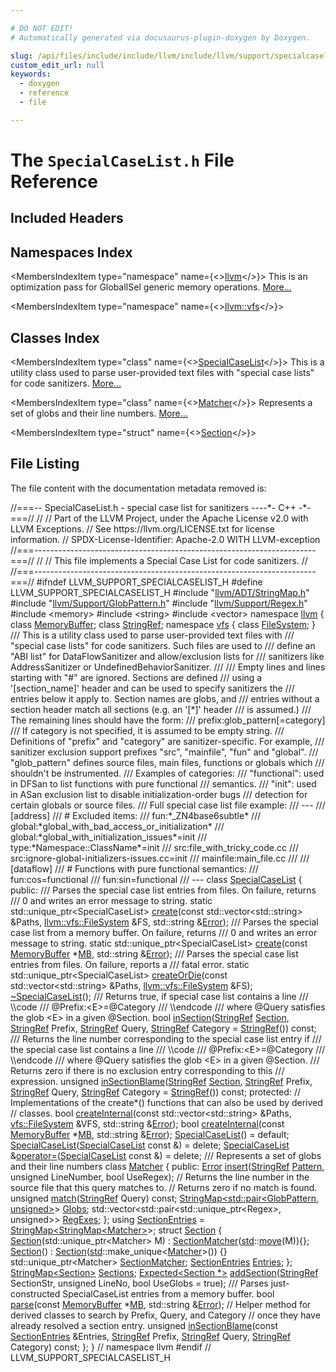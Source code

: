 ```yaml
---

# DO NOT EDIT!
# Automatically generated via docusaurus-plugin-doxygen by Doxygen.

slug: /api/files/include/include/llvm/include/llvm/support/specialcaselist-h
custom_edit_url: null
keywords:
  - doxygen
  - reference
  - file

---
```





# The `SpecialCaseList.h` File Reference

<DoxygenPage pluginConfig={pluginConfig}>



## Included Headers

<IncludesList>
<IncludesListItem
  filePath="llvm/ADT/StringMap.h"
  permalink="/docs/api/files/include/include/llvm/include/llvm/adt/stringmap-h"
  isLocal="true" />
<IncludesListItem
  filePath="llvm/Support/GlobPattern.h"
  permalink="/docs/api/files/include/include/llvm/include/llvm/support/globpattern-h"
  isLocal="true" />
<IncludesListItem
  filePath="llvm/Support/Regex.h"
  permalink="/docs/api/files/include/include/llvm/include/llvm/support/regex-h"
  isLocal="true" />
<IncludesListItem
  filePath="memory"
  permalink=""
  isLocal="false" />
<IncludesListItem
  filePath="string"
  permalink=""
  isLocal="false" />
<IncludesListItem
  filePath="vector"
  permalink=""
  isLocal="false" />
</IncludesList>

## Namespaces Index

<MembersIndex>

<MembersIndexItem
  type="namespace"
  name={<><a href="/docs/api/namespaces/llvm">llvm</a></>}>
This is an optimization pass for GlobalISel generic memory operations. <a href="/docs/api/namespaces/llvm/#details">More...</a>
</MembersIndexItem>

<MembersIndexItem
  type="namespace"
  name={<><a href="/docs/api/namespaces/llvm/vfs">llvm::vfs</a></>}>
</MembersIndexItem>

</MembersIndex>

## Classes Index

<MembersIndex>

<MembersIndexItem
  type="class"
  name={<><a href="/docs/api/classes/llvm/specialcaselist">SpecialCaseList</a></>}>
This is a utility class used to parse user-provided text files with &quot;special case lists&quot; for code sanitizers. <a href="/docs/api/classes/llvm/specialcaselist/#details">More...</a>
</MembersIndexItem>

<MembersIndexItem
  type="class"
  name={<><a href="/docs/api/classes/llvm/specialcaselist/matcher">Matcher</a></>}>
Represents a set of globs and their line numbers. <a href="/docs/api/classes/llvm/specialcaselist/matcher/#details">More...</a>
</MembersIndexItem>

<MembersIndexItem
  type="struct"
  name={<><a href="/docs/api/structs/llvm/specialcaselist/section">Section</a></>}>
</MembersIndexItem>

</MembersIndex>


## File Listing

The file content with the documentation metadata removed is:

<ProgramListing>

<Link id="l00001" /><CodeLine lineNumber="1"><Highlight kind="comment">//===-- SpecialCaseList.h - special case list for sanitizers ----&#42;- C++ -&#42;-===//</Highlight><Highlight kind="normal"></Highlight></CodeLine>
<Link id="l00002" /><CodeLine lineNumber="2"><Highlight kind="normal"></Highlight><Highlight kind="comment">//</Highlight><Highlight kind="normal"></Highlight></CodeLine>
<Link id="l00003" /><CodeLine lineNumber="3"><Highlight kind="normal"></Highlight><Highlight kind="comment">// Part of the LLVM Project, under the Apache License v2.0 with LLVM Exceptions.</Highlight><Highlight kind="normal"></Highlight></CodeLine>
<Link id="l00004" /><CodeLine lineNumber="4"><Highlight kind="normal"></Highlight><Highlight kind="comment">// See https://llvm.org/LICENSE.txt for license information.</Highlight><Highlight kind="normal"></Highlight></CodeLine>
<Link id="l00005" /><CodeLine lineNumber="5"><Highlight kind="normal"></Highlight><Highlight kind="comment">// SPDX-License-Identifier: Apache-2.0 WITH LLVM-exception</Highlight><Highlight kind="normal"></Highlight></CodeLine>
<Link id="l00006" /><CodeLine lineNumber="6"><Highlight kind="normal"></Highlight><Highlight kind="comment">//===----------------------------------------------------------------------===//</Highlight><Highlight kind="normal"></Highlight></CodeLine>
<Link id="l00007" /><CodeLine lineNumber="7"><Highlight kind="normal"></Highlight><Highlight kind="comment">//</Highlight><Highlight kind="normal"></Highlight></CodeLine>
<Link id="l00008" /><CodeLine lineNumber="8"><Highlight kind="normal"></Highlight><Highlight kind="comment">// This file implements a Special Case List for code sanitizers.</Highlight><Highlight kind="normal"></Highlight></CodeLine>
<Link id="l00009" /><CodeLine lineNumber="9"><Highlight kind="normal"></Highlight><Highlight kind="comment">//</Highlight><Highlight kind="normal"></Highlight></CodeLine>
<Link id="l00010" /><CodeLine lineNumber="10"><Highlight kind="normal"></Highlight><Highlight kind="comment">//===----------------------------------------------------------------------===//</Highlight><Highlight kind="normal"></Highlight></CodeLine>
<Link id="l00011" /><CodeLine lineNumber="11"><Highlight kind="normal"></Highlight></CodeLine>
<Link id="l00012" /><CodeLine lineNumber="12"><Highlight kind="normal"></Highlight><Highlight kind="preprocessor">#ifndef LLVM&#95;SUPPORT&#95;SPECIALCASELIST&#95;H</Highlight><Highlight kind="normal"></Highlight></CodeLine>
<Link id="l00013" /><CodeLine lineNumber="13"><Highlight kind="normal"></Highlight><Highlight kind="preprocessor">#define LLVM&#95;SUPPORT&#95;SPECIALCASELIST&#95;H</Highlight><Highlight kind="normal"></Highlight></CodeLine>
<Link id="l00014" /><CodeLine lineNumber="14"><Highlight kind="normal"></Highlight></CodeLine>
<Link id="l00015" /><CodeLine lineNumber="15"><Highlight kind="normal"></Highlight><Highlight kind="preprocessor">#include &quot;<a href="/docs/api/files/include/include/llvm/include/llvm/adt/stringmap-h">llvm/ADT/StringMap.h</a>&quot;</Highlight><Highlight kind="normal"></Highlight></CodeLine>
<Link id="l00016" /><CodeLine lineNumber="16"><Highlight kind="normal"></Highlight><Highlight kind="preprocessor">#include &quot;<a href="/docs/api/files/include/include/llvm/include/llvm/support/globpattern-h">llvm/Support/GlobPattern.h</a>&quot;</Highlight><Highlight kind="normal"></Highlight></CodeLine>
<Link id="l00017" /><CodeLine lineNumber="17"><Highlight kind="normal"></Highlight><Highlight kind="preprocessor">#include &quot;<a href="/docs/api/files/include/include/llvm/include/llvm/support/regex-h">llvm/Support/Regex.h</a>&quot;</Highlight><Highlight kind="normal"></Highlight></CodeLine>
<Link id="l00018" /><CodeLine lineNumber="18"><Highlight kind="normal"></Highlight><Highlight kind="preprocessor">#include &lt;memory&gt;</Highlight><Highlight kind="normal"></Highlight></CodeLine>
<Link id="l00019" /><CodeLine lineNumber="19"><Highlight kind="normal"></Highlight><Highlight kind="preprocessor">#include &lt;string&gt;</Highlight><Highlight kind="normal"></Highlight></CodeLine>
<Link id="l00020" /><CodeLine lineNumber="20"><Highlight kind="normal"></Highlight><Highlight kind="preprocessor">#include &lt;vector&gt;</Highlight><Highlight kind="normal"></Highlight></CodeLine>
<Link id="l00021" /><CodeLine lineNumber="21"><Highlight kind="normal"></Highlight></CodeLine>
<Link id="l00022" /><CodeLine lineNumber="22"><Highlight kind="normal"></Highlight><Highlight kind="keyword">namespace </Highlight><Highlight kind="normal"><a href="/docs/api/namespaces/llvm">llvm</a> &#123;</Highlight></CodeLine>
<Link id="l00023" /><CodeLine lineNumber="23"><Highlight kind="normal"></Highlight><Highlight kind="keyword">class </Highlight><Highlight kind="normal"><a href="/docs/api/classes/llvm/memorybuffer">MemoryBuffer</a>;</Highlight></CodeLine>
<Link id="l00024" /><CodeLine lineNumber="24"><Highlight kind="normal"></Highlight><Highlight kind="keyword">class </Highlight><Highlight kind="normal"><a href="/docs/api/classes/llvm/stringref">StringRef</a>;</Highlight></CodeLine>
<Link id="l00025" /><CodeLine lineNumber="25"><Highlight kind="normal"></Highlight></CodeLine>
<Link id="l00026" /><CodeLine lineNumber="26"><Highlight kind="normal"></Highlight><Highlight kind="keyword">namespace </Highlight><Highlight kind="normal"><a href="/docs/api/namespaces/llvm/vfs">vfs</a> &#123;</Highlight></CodeLine>
<Link id="l00027" /><CodeLine lineNumber="27"><Highlight kind="normal"></Highlight><Highlight kind="keyword">class </Highlight><Highlight kind="normal"><a href="/docs/api/classes/llvm/vfs/filesystem">FileSystem</a>;</Highlight></CodeLine>
<Link id="l00028" /><CodeLine lineNumber="28"><Highlight kind="normal">&#125;</Highlight></CodeLine>
<Link id="l00029" /><CodeLine lineNumber="29"><Highlight kind="normal"></Highlight><Highlight kind="comment"></Highlight></CodeLine>
<Link id="l00030" /><CodeLine lineNumber="30"><Highlight kind="comment">/// This is a utility class used to parse user-provided text files with</Highlight></CodeLine>
<Link id="l00031" /><CodeLine lineNumber="31"><Highlight kind="comment">/// &quot;special case lists&quot; for code sanitizers. Such files are used to</Highlight></CodeLine>
<Link id="l00032" /><CodeLine lineNumber="32"><Highlight kind="comment">/// define an &quot;ABI list&quot; for DataFlowSanitizer and allow/exclusion lists for</Highlight></CodeLine>
<Link id="l00033" /><CodeLine lineNumber="33"><Highlight kind="comment">/// sanitizers like AddressSanitizer or UndefinedBehaviorSanitizer.</Highlight></CodeLine>
<Link id="l00034" /><CodeLine lineNumber="34"><Highlight kind="comment">///</Highlight></CodeLine>
<Link id="l00035" /><CodeLine lineNumber="35"><Highlight kind="comment">/// Empty lines and lines starting with &quot;#&quot; are ignored. Sections are defined</Highlight></CodeLine>
<Link id="l00036" /><CodeLine lineNumber="36"><Highlight kind="comment">/// using a &#39;&#91;section&#95;name&#93;&#39; header and can be used to specify sanitizers the</Highlight></CodeLine>
<Link id="l00037" /><CodeLine lineNumber="37"><Highlight kind="comment">/// entries below it apply to. Section names are globs, and</Highlight></CodeLine>
<Link id="l00038" /><CodeLine lineNumber="38"><Highlight kind="comment">/// entries without a section header match all sections (e.g. an &#39;&#91;&#42;&#93;&#39; header</Highlight></CodeLine>
<Link id="l00039" /><CodeLine lineNumber="39"><Highlight kind="comment">/// is assumed.)</Highlight></CodeLine>
<Link id="l00040" /><CodeLine lineNumber="40"><Highlight kind="comment">/// The remaining lines should have the form:</Highlight></CodeLine>
<Link id="l00041" /><CodeLine lineNumber="41"><Highlight kind="comment">///   prefix:glob&#95;pattern&#91;=category&#93;</Highlight></CodeLine>
<Link id="l00042" /><CodeLine lineNumber="42"><Highlight kind="comment">/// If category is not specified, it is assumed to be empty string.</Highlight></CodeLine>
<Link id="l00043" /><CodeLine lineNumber="43"><Highlight kind="comment">/// Definitions of &quot;prefix&quot; and &quot;category&quot; are sanitizer-specific. For example,</Highlight></CodeLine>
<Link id="l00044" /><CodeLine lineNumber="44"><Highlight kind="comment">/// sanitizer exclusion support prefixes &quot;src&quot;, &quot;mainfile&quot;, &quot;fun&quot; and &quot;global&quot;.</Highlight></CodeLine>
<Link id="l00045" /><CodeLine lineNumber="45"><Highlight kind="comment">/// &quot;glob&#95;pattern&quot; defines source files, main files, functions or globals which</Highlight></CodeLine>
<Link id="l00046" /><CodeLine lineNumber="46"><Highlight kind="comment">/// shouldn&#39;t be instrumented.</Highlight></CodeLine>
<Link id="l00047" /><CodeLine lineNumber="47"><Highlight kind="comment">/// Examples of categories:</Highlight></CodeLine>
<Link id="l00048" /><CodeLine lineNumber="48"><Highlight kind="comment">///   &quot;functional&quot;: used in DFSan to list functions with pure functional</Highlight></CodeLine>
<Link id="l00049" /><CodeLine lineNumber="49"><Highlight kind="comment">///                 semantics.</Highlight></CodeLine>
<Link id="l00050" /><CodeLine lineNumber="50"><Highlight kind="comment">///   &quot;init&quot;: used in ASan exclusion list to disable initialization-order bugs</Highlight></CodeLine>
<Link id="l00051" /><CodeLine lineNumber="51"><Highlight kind="comment">///           detection for certain globals or source files.</Highlight></CodeLine>
<Link id="l00052" /><CodeLine lineNumber="52"><Highlight kind="comment">/// Full special case list file example:</Highlight></CodeLine>
<Link id="l00053" /><CodeLine lineNumber="53"><Highlight kind="comment">/// ---</Highlight></CodeLine>
<Link id="l00054" /><CodeLine lineNumber="54"><Highlight kind="comment">/// &#91;address&#93;</Highlight></CodeLine>
<Link id="l00055" /><CodeLine lineNumber="55"><Highlight kind="comment">/// # Excluded items:</Highlight></CodeLine>
<Link id="l00056" /><CodeLine lineNumber="56"><Highlight kind="comment">/// fun:&#42;&#95;ZN4base6subtle&#42;</Highlight></CodeLine>
<Link id="l00057" /><CodeLine lineNumber="57"><Highlight kind="comment">/// global:&#42;global&#95;with&#95;bad&#95;access&#95;or&#95;initialization&#42;</Highlight></CodeLine>
<Link id="l00058" /><CodeLine lineNumber="58"><Highlight kind="comment">/// global:&#42;global&#95;with&#95;initialization&#95;issues&#42;=init</Highlight></CodeLine>
<Link id="l00059" /><CodeLine lineNumber="59"><Highlight kind="comment">/// type:&#42;Namespace::ClassName&#42;=init</Highlight></CodeLine>
<Link id="l00060" /><CodeLine lineNumber="60"><Highlight kind="comment">/// src:file&#95;with&#95;tricky&#95;code.cc</Highlight></CodeLine>
<Link id="l00061" /><CodeLine lineNumber="61"><Highlight kind="comment">/// src:ignore-global-initializers-issues.cc=init</Highlight></CodeLine>
<Link id="l00062" /><CodeLine lineNumber="62"><Highlight kind="comment">/// mainfile:main&#95;file.cc</Highlight></CodeLine>
<Link id="l00063" /><CodeLine lineNumber="63"><Highlight kind="comment">///</Highlight></CodeLine>
<Link id="l00064" /><CodeLine lineNumber="64"><Highlight kind="comment">/// &#91;dataflow&#93;</Highlight></CodeLine>
<Link id="l00065" /><CodeLine lineNumber="65"><Highlight kind="comment">/// # Functions with pure functional semantics:</Highlight></CodeLine>
<Link id="l00066" /><CodeLine lineNumber="66"><Highlight kind="comment">/// fun:cos=functional</Highlight></CodeLine>
<Link id="l00067" /><CodeLine lineNumber="67"><Highlight kind="comment">/// fun:sin=functional</Highlight></CodeLine>
<Link id="l00068" /><CodeLine lineNumber="68"><Highlight kind="comment">/// ---</Highlight><Highlight kind="normal"></Highlight></CodeLine>
<Link id="l00069" /><CodeLine lineNumber="69" lineLink="/docs/api/classes/llvm/specialcaselist"><Highlight kind="normal"></Highlight><Highlight kind="keyword">class </Highlight><Highlight kind="normal"><a href="/docs/api/classes/llvm/specialcaselist/#a96b799c5b8a9865e51dfb44b0c8498a1">SpecialCaseList</a> &#123;</Highlight></CodeLine>
<Link id="l00070" /><CodeLine lineNumber="70"><Highlight kind="normal"></Highlight><Highlight kind="keyword">public</Highlight><Highlight kind="normal">:</Highlight><Highlight kind="comment"></Highlight></CodeLine>
<Link id="l00071" /><CodeLine lineNumber="71"><Highlight kind="comment">  /// Parses the special case list entries from files. On failure, returns</Highlight></CodeLine>
<Link id="l00072" /><CodeLine lineNumber="72"><Highlight kind="comment">  /// 0 and writes an error message to string.</Highlight><Highlight kind="normal"></Highlight></CodeLine>
<Link id="l00073" /><CodeLine lineNumber="73"><Highlight kind="normal">  </Highlight><Highlight kind="keyword">static</Highlight><Highlight kind="normal"> std::unique&#95;ptr&lt;SpecialCaseList&gt;</Highlight></CodeLine>
<Link id="l00074" /><CodeLine lineNumber="74"><Highlight kind="normal">  <a href="/docs/api/classes/llvm/specialcaselist/#a86af60e718692f43fa3a22b94bbbc4a8">create</a>(</Highlight><Highlight kind="keyword">const</Highlight><Highlight kind="normal"> std::vector&lt;std::string&gt; &amp;Paths, <a href="/docs/api/classes/llvm/vfs/filesystem">llvm::vfs::FileSystem</a> &amp;FS,</Highlight></CodeLine>
<Link id="l00075" /><CodeLine lineNumber="75"><Highlight kind="normal">         std::string &amp;<a href="/docs/api/classes/llvm/error">Error</a>);</Highlight><Highlight kind="comment"></Highlight></CodeLine>
<Link id="l00076" /><CodeLine lineNumber="76"><Highlight kind="comment">  /// Parses the special case list from a memory buffer. On failure, returns</Highlight></CodeLine>
<Link id="l00077" /><CodeLine lineNumber="77"><Highlight kind="comment">  /// 0 and writes an error message to string.</Highlight><Highlight kind="normal"></Highlight></CodeLine>
<Link id="l00078" /><CodeLine lineNumber="78"><Highlight kind="normal">  </Highlight><Highlight kind="keyword">static</Highlight><Highlight kind="normal"> std::unique&#95;ptr&lt;SpecialCaseList&gt; <a href="/docs/api/classes/llvm/specialcaselist/#a86af60e718692f43fa3a22b94bbbc4a8">create</a>(</Highlight><Highlight kind="keyword">const</Highlight><Highlight kind="normal"> <a href="/docs/api/classes/llvm/memorybuffer">MemoryBuffer</a> &#42;<a href="/docs/api/classes/mb">MB</a>,</Highlight></CodeLine>
<Link id="l00079" /><CodeLine lineNumber="79"><Highlight kind="normal">                                                 std::string &amp;<a href="/docs/api/classes/llvm/error">Error</a>);</Highlight><Highlight kind="comment"></Highlight></CodeLine>
<Link id="l00080" /><CodeLine lineNumber="80"><Highlight kind="comment">  /// Parses the special case list entries from files. On failure, reports a</Highlight></CodeLine>
<Link id="l00081" /><CodeLine lineNumber="81"><Highlight kind="comment">  /// fatal error.</Highlight><Highlight kind="normal"></Highlight></CodeLine>
<Link id="l00082" /><CodeLine lineNumber="82"><Highlight kind="normal">  </Highlight><Highlight kind="keyword">static</Highlight><Highlight kind="normal"> std::unique&#95;ptr&lt;SpecialCaseList&gt;</Highlight></CodeLine>
<Link id="l00083" /><CodeLine lineNumber="83"><Highlight kind="normal">  <a href="/docs/api/classes/llvm/specialcaselist/#a6c0343ae2b29d3a9882c0cfc4bee8c03">createOrDie</a>(</Highlight><Highlight kind="keyword">const</Highlight><Highlight kind="normal"> std::vector&lt;std::string&gt; &amp;Paths, <a href="/docs/api/classes/llvm/vfs/filesystem">llvm::vfs::FileSystem</a> &amp;FS);</Highlight></CodeLine>
<Link id="l00084" /><CodeLine lineNumber="84"><Highlight kind="normal"></Highlight></CodeLine>
<Link id="l00085" /><CodeLine lineNumber="85" lineLink="/docs/api/classes/llvm/specialcaselist/#a973602c10952d42c1862f2e745280ec8"><Highlight kind="normal">  <a href="/docs/api/classes/llvm/specialcaselist/#a973602c10952d42c1862f2e745280ec8">~SpecialCaseList</a>();</Highlight></CodeLine>
<Link id="l00086" /><CodeLine lineNumber="86"><Highlight kind="normal"></Highlight><Highlight kind="comment"></Highlight></CodeLine>
<Link id="l00087" /><CodeLine lineNumber="87"><Highlight kind="comment">  /// Returns true, if special case list contains a line</Highlight></CodeLine>
<Link id="l00088" /><CodeLine lineNumber="88"><Highlight kind="comment">  /// \\code</Highlight></CodeLine>
<Link id="l00089" /><CodeLine lineNumber="89"><Highlight kind="comment">  ///   @Prefix:&lt;E&gt;=@Category</Highlight></CodeLine>
<Link id="l00090" /><CodeLine lineNumber="90"><Highlight kind="comment">  /// \\endcode</Highlight></CodeLine>
<Link id="l00091" /><CodeLine lineNumber="91"><Highlight kind="comment">  /// where @Query satisfies the glob &lt;E&gt; in a given @Section.</Highlight><Highlight kind="normal"></Highlight></CodeLine>
<Link id="l00092" /><CodeLine lineNumber="92"><Highlight kind="normal">  </Highlight><Highlight kind="keywordtype">bool</Highlight><Highlight kind="normal"> <a href="/docs/api/classes/llvm/specialcaselist/#af394caf58f7cb160c839f71cdf6697ca">inSection</a>(<a href="/docs/api/classes/llvm/stringref">StringRef</a> <a href="/docs/api/structs/llvm/specialcaselist/section">Section</a>, <a href="/docs/api/classes/llvm/stringref">StringRef</a> Prefix, <a href="/docs/api/classes/llvm/stringref">StringRef</a> Query,</Highlight></CodeLine>
<Link id="l00093" /><CodeLine lineNumber="93"><Highlight kind="normal">                 <a href="/docs/api/classes/llvm/stringref">StringRef</a> Category = <a href="/docs/api/classes/llvm/stringref">StringRef</a>()) </Highlight><Highlight kind="keyword">const</Highlight><Highlight kind="normal">;</Highlight></CodeLine>
<Link id="l00094" /><CodeLine lineNumber="94"><Highlight kind="normal"></Highlight><Highlight kind="comment"></Highlight></CodeLine>
<Link id="l00095" /><CodeLine lineNumber="95"><Highlight kind="comment">  /// Returns the line number corresponding to the special case list entry if</Highlight></CodeLine>
<Link id="l00096" /><CodeLine lineNumber="96"><Highlight kind="comment">  /// the special case list contains a line</Highlight></CodeLine>
<Link id="l00097" /><CodeLine lineNumber="97"><Highlight kind="comment">  /// \\code</Highlight></CodeLine>
<Link id="l00098" /><CodeLine lineNumber="98"><Highlight kind="comment">  ///   @Prefix:&lt;E&gt;=@Category</Highlight></CodeLine>
<Link id="l00099" /><CodeLine lineNumber="99"><Highlight kind="comment">  /// \\endcode</Highlight></CodeLine>
<Link id="l00100" /><CodeLine lineNumber="100"><Highlight kind="comment">  /// where @Query satisfies the glob &lt;E&gt; in a given @Section.</Highlight></CodeLine>
<Link id="l00101" /><CodeLine lineNumber="101"><Highlight kind="comment">  /// Returns zero if there is no exclusion entry corresponding to this</Highlight></CodeLine>
<Link id="l00102" /><CodeLine lineNumber="102"><Highlight kind="comment">  /// expression.</Highlight><Highlight kind="normal"></Highlight></CodeLine>
<Link id="l00103" /><CodeLine lineNumber="103"><Highlight kind="normal">  </Highlight><Highlight kind="keywordtype">unsigned</Highlight><Highlight kind="normal"> <a href="/docs/api/classes/llvm/specialcaselist/#ab2861cf6102d164cff830ba0b31e9e38">inSectionBlame</a>(<a href="/docs/api/classes/llvm/stringref">StringRef</a> <a href="/docs/api/structs/llvm/specialcaselist/section">Section</a>, <a href="/docs/api/classes/llvm/stringref">StringRef</a> Prefix, <a href="/docs/api/classes/llvm/stringref">StringRef</a> Query,</Highlight></CodeLine>
<Link id="l00104" /><CodeLine lineNumber="104"><Highlight kind="normal">                          <a href="/docs/api/classes/llvm/stringref">StringRef</a> Category = <a href="/docs/api/classes/llvm/stringref">StringRef</a>()) </Highlight><Highlight kind="keyword">const</Highlight><Highlight kind="normal">;</Highlight></CodeLine>
<Link id="l00105" /><CodeLine lineNumber="105"><Highlight kind="normal"></Highlight></CodeLine>
<Link id="l00106" /><CodeLine lineNumber="106"><Highlight kind="normal"></Highlight><Highlight kind="keyword">protected</Highlight><Highlight kind="normal">:</Highlight></CodeLine>
<Link id="l00107" /><CodeLine lineNumber="107"><Highlight kind="normal">  </Highlight><Highlight kind="comment">// Implementations of the create&#42;() functions that can also be used by derived</Highlight><Highlight kind="normal"></Highlight></CodeLine>
<Link id="l00108" /><CodeLine lineNumber="108"><Highlight kind="normal">  </Highlight><Highlight kind="comment">// classes.</Highlight><Highlight kind="normal"></Highlight></CodeLine>
<Link id="l00109" /><CodeLine lineNumber="109"><Highlight kind="normal">  </Highlight><Highlight kind="keywordtype">bool</Highlight><Highlight kind="normal"> <a href="/docs/api/classes/llvm/specialcaselist/#a5e125454a7bbe1568bddd90a3045bade">createInternal</a>(</Highlight><Highlight kind="keyword">const</Highlight><Highlight kind="normal"> std::vector&lt;std::string&gt; &amp;Paths,</Highlight></CodeLine>
<Link id="l00110" /><CodeLine lineNumber="110"><Highlight kind="normal">                      <a href="/docs/api/classes/llvm/vfs/filesystem">vfs::FileSystem</a> &amp;VFS, std::string &amp;<a href="/docs/api/classes/llvm/error">Error</a>);</Highlight></CodeLine>
<Link id="l00111" /><CodeLine lineNumber="111"><Highlight kind="normal">  </Highlight><Highlight kind="keywordtype">bool</Highlight><Highlight kind="normal"> <a href="/docs/api/classes/llvm/specialcaselist/#a5e125454a7bbe1568bddd90a3045bade">createInternal</a>(</Highlight><Highlight kind="keyword">const</Highlight><Highlight kind="normal"> <a href="/docs/api/classes/llvm/memorybuffer">MemoryBuffer</a> &#42;<a href="/docs/api/classes/mb">MB</a>, std::string &amp;<a href="/docs/api/classes/llvm/error">Error</a>);</Highlight></CodeLine>
<Link id="l00112" /><CodeLine lineNumber="112"><Highlight kind="normal"></Highlight></CodeLine>
<Link id="l00113" /><CodeLine lineNumber="113" lineLink="/docs/api/classes/llvm/specialcaselist/#a96b799c5b8a9865e51dfb44b0c8498a1"><Highlight kind="normal">  <a href="/docs/api/classes/llvm/specialcaselist/#a96b799c5b8a9865e51dfb44b0c8498a1">SpecialCaseList</a>() = </Highlight><Highlight kind="keywordflow">default</Highlight><Highlight kind="normal">;</Highlight></CodeLine>
<Link id="l00114" /><CodeLine lineNumber="114" lineLink="/docs/api/classes/llvm/specialcaselist/#a141eb963d759c382bdf7b359489648e0"><Highlight kind="normal">  <a href="/docs/api/classes/llvm/specialcaselist/#a141eb963d759c382bdf7b359489648e0">SpecialCaseList</a>(<a href="/docs/api/classes/llvm/specialcaselist/#a96b799c5b8a9865e51dfb44b0c8498a1">SpecialCaseList</a> </Highlight><Highlight kind="keyword">const</Highlight><Highlight kind="normal"> &amp;) = </Highlight><Highlight kind="keyword">delete</Highlight><Highlight kind="normal">;</Highlight></CodeLine>
<Link id="l00115" /><CodeLine lineNumber="115" lineLink="/docs/api/classes/llvm/specialcaselist/#a08a8c1a7772379f7ef89625ba236a177"><Highlight kind="normal">  <a href="/docs/api/classes/llvm/specialcaselist/#a96b799c5b8a9865e51dfb44b0c8498a1">SpecialCaseList</a> &amp;<a href="/docs/api/classes/llvm/specialcaselist/#a08a8c1a7772379f7ef89625ba236a177">operator=</a>(<a href="/docs/api/classes/llvm/specialcaselist/#a96b799c5b8a9865e51dfb44b0c8498a1">SpecialCaseList</a> </Highlight><Highlight kind="keyword">const</Highlight><Highlight kind="normal"> &amp;) = </Highlight><Highlight kind="keyword">delete</Highlight><Highlight kind="normal">;</Highlight></CodeLine>
<Link id="l00116" /><CodeLine lineNumber="116"><Highlight kind="normal"></Highlight><Highlight kind="comment"></Highlight></CodeLine>
<Link id="l00117" /><CodeLine lineNumber="117"><Highlight kind="comment">  /// Represents a set of globs and their line numbers</Highlight><Highlight kind="normal"></Highlight></CodeLine>
<Link id="l00118" /><CodeLine lineNumber="118" lineLink="/docs/api/classes/llvm/specialcaselist/matcher"><Highlight kind="normal">  </Highlight><Highlight kind="keyword">class </Highlight><Highlight kind="normal"><a href="/docs/api/classes/llvm/specialcaselist/matcher">Matcher</a> &#123;</Highlight></CodeLine>
<Link id="l00119" /><CodeLine lineNumber="119"><Highlight kind="normal">  </Highlight><Highlight kind="keyword">public</Highlight><Highlight kind="normal">:</Highlight></CodeLine>
<Link id="l00120" /><CodeLine lineNumber="120"><Highlight kind="normal">    <a href="/docs/api/classes/llvm/error">Error</a> <a href="/docs/api/classes/llvm/specialcaselist/matcher/#aeddf3282ade6b3f5d5bd98297ae8300a">insert</a>(<a href="/docs/api/classes/llvm/stringref">StringRef</a> <a href="/docs/api/classes/llvm/pattern">Pattern</a>, </Highlight><Highlight kind="keywordtype">unsigned</Highlight><Highlight kind="normal"> LineNumber, </Highlight><Highlight kind="keywordtype">bool</Highlight><Highlight kind="normal"> UseRegex);</Highlight></CodeLine>
<Link id="l00121" /><CodeLine lineNumber="121"><Highlight kind="normal">    </Highlight><Highlight kind="comment">// Returns the line number in the source file that this query matches to.</Highlight><Highlight kind="normal"></Highlight></CodeLine>
<Link id="l00122" /><CodeLine lineNumber="122"><Highlight kind="normal">    </Highlight><Highlight kind="comment">// Returns zero if no match is found.</Highlight><Highlight kind="normal"></Highlight></CodeLine>
<Link id="l00123" /><CodeLine lineNumber="123"><Highlight kind="normal">    </Highlight><Highlight kind="keywordtype">unsigned</Highlight><Highlight kind="normal"> <a href="/docs/api/classes/llvm/specialcaselist/matcher/#a95c112003d4b27780538553f72b0d7c0">match</a>(<a href="/docs/api/classes/llvm/stringref">StringRef</a> Query) </Highlight><Highlight kind="keyword">const</Highlight><Highlight kind="normal">;</Highlight></CodeLine>
<Link id="l00124" /><CodeLine lineNumber="124"><Highlight kind="normal"></Highlight></CodeLine>
<Link id="l00125" /><CodeLine lineNumber="125" lineLink="/docs/api/classes/llvm/specialcaselist/matcher/#a8f1a81bab8c7a1b33415bebad5a9d904"><Highlight kind="normal">    <a href="/docs/api/classes/llvm/stringmap">StringMap&lt;std::pair&lt;GlobPattern, unsigned&gt;</a>&gt; <a href="/docs/api/classes/llvm/specialcaselist/matcher/#a8f1a81bab8c7a1b33415bebad5a9d904">Globs</a>;</Highlight></CodeLine>
<Link id="l00126" /><CodeLine lineNumber="126" lineLink="/docs/api/classes/llvm/specialcaselist/matcher/#a41662b43e15a55b4bf5b76108b30986d"><Highlight kind="normal">    std::vector&lt;std::pair&lt;std::unique&#95;ptr&lt;Regex&gt;, </Highlight><Highlight kind="keywordtype">unsigned</Highlight><Highlight kind="normal">&gt;&gt; <a href="/docs/api/classes/llvm/specialcaselist/matcher/#a41662b43e15a55b4bf5b76108b30986d">RegExes</a>;</Highlight></CodeLine>
<Link id="l00127" /><CodeLine lineNumber="127"><Highlight kind="normal">  &#125;;</Highlight></CodeLine>
<Link id="l00128" /><CodeLine lineNumber="128"><Highlight kind="normal"></Highlight></CodeLine>
<Link id="l00129" /><CodeLine lineNumber="129" lineLink="/docs/api/classes/llvm/specialcaselist/#aecbe1059ebccc9ee4b8e8b43e6d026a8"><Highlight kind="normal">  </Highlight><Highlight kind="keyword">using </Highlight><Highlight kind="normal"><a href="/docs/api/classes/llvm/specialcaselist/#aecbe1059ebccc9ee4b8e8b43e6d026a8">SectionEntries</a> = <a href="/docs/api/classes/llvm/stringmap">StringMap&lt;StringMap&lt;Matcher&gt;</a>&gt;;</Highlight></CodeLine>
<Link id="l00130" /><CodeLine lineNumber="130"><Highlight kind="normal"></Highlight></CodeLine>
<Link id="l00131" /><CodeLine lineNumber="131" lineLink="/docs/api/structs/llvm/specialcaselist/section"><Highlight kind="normal">  </Highlight><Highlight kind="keyword">struct </Highlight><Highlight kind="normal"><a href="/docs/api/structs/llvm/specialcaselist/section/#a7261641d680e741e4b3301b1c873839b">Section</a> &#123;</Highlight></CodeLine>
<Link id="l00132" /><CodeLine lineNumber="132" lineLink="/docs/api/structs/llvm/specialcaselist/section/#a7261641d680e741e4b3301b1c873839b"><Highlight kind="normal">    <a href="/docs/api/structs/llvm/specialcaselist/section/#a7261641d680e741e4b3301b1c873839b">Section</a>(std::unique&#95;ptr&lt;Matcher&gt; M) : <a href="/docs/api/structs/llvm/specialcaselist/section/#a91cff40f296053ff15e49819d7675df6">SectionMatcher</a>(<a href="/docs/api/namespaces/std">std</a>::<a href="/docs/api/namespaces/llvm/#abfc9c7ecf70f66901e439f7c04ef3dbb">move</a>(M))&#123;&#125;;</Highlight></CodeLine>
<Link id="l00133" /><CodeLine lineNumber="133" lineLink="/docs/api/structs/llvm/specialcaselist/section/#a18e503c96f209af082d301cc8e2fd479"><Highlight kind="normal">    <a href="/docs/api/structs/llvm/specialcaselist/section/#a18e503c96f209af082d301cc8e2fd479">Section</a>() : <a href="/docs/api/structs/llvm/specialcaselist/section/#a7261641d680e741e4b3301b1c873839b">Section</a>(<a href="/docs/api/namespaces/std">std</a>::make&#95;unique&lt;<a href="/docs/api/classes/llvm/specialcaselist/matcher">Matcher</a>&gt;()) &#123;&#125;</Highlight></CodeLine>
<Link id="l00134" /><CodeLine lineNumber="134"><Highlight kind="normal"></Highlight></CodeLine>
<Link id="l00135" /><CodeLine lineNumber="135" lineLink="/docs/api/structs/llvm/specialcaselist/section/#a91cff40f296053ff15e49819d7675df6"><Highlight kind="normal">    std::unique&#95;ptr&lt;Matcher&gt; <a href="/docs/api/structs/llvm/specialcaselist/section/#a91cff40f296053ff15e49819d7675df6">SectionMatcher</a>;</Highlight></CodeLine>
<Link id="l00136" /><CodeLine lineNumber="136" lineLink="/docs/api/structs/llvm/specialcaselist/section/#a873ad17053480f9b05bb351a90cfeef5"><Highlight kind="normal">    <a href="/docs/api/classes/llvm/specialcaselist/#aecbe1059ebccc9ee4b8e8b43e6d026a8">SectionEntries</a> <a href="/docs/api/structs/llvm/specialcaselist/section/#a873ad17053480f9b05bb351a90cfeef5">Entries</a>;</Highlight></CodeLine>
<Link id="l00137" /><CodeLine lineNumber="137"><Highlight kind="normal">  &#125;;</Highlight></CodeLine>
<Link id="l00138" /><CodeLine lineNumber="138"><Highlight kind="normal"></Highlight></CodeLine>
<Link id="l00139" /><CodeLine lineNumber="139" lineLink="/docs/api/classes/llvm/specialcaselist/#a87a37a162a6f093f0ba2fed20f7c6a04"><Highlight kind="normal">  <a href="/docs/api/classes/llvm/stringmap">StringMap&lt;Section&gt;</a> <a href="/docs/api/classes/llvm/specialcaselist/#a87a37a162a6f093f0ba2fed20f7c6a04">Sections</a>;</Highlight></CodeLine>
<Link id="l00140" /><CodeLine lineNumber="140"><Highlight kind="normal"></Highlight></CodeLine>
<Link id="l00141" /><CodeLine lineNumber="141"><Highlight kind="normal">  <a href="/docs/api/classes/llvm/expected">Expected&lt;Section &#42;&gt;</a> <a href="/docs/api/classes/llvm/specialcaselist/#acddee90812e74127ce6b0d59780166f0">addSection</a>(<a href="/docs/api/classes/llvm/stringref">StringRef</a> SectionStr, </Highlight><Highlight kind="keywordtype">unsigned</Highlight><Highlight kind="normal"> LineNo,</Highlight></CodeLine>
<Link id="l00142" /><CodeLine lineNumber="142"><Highlight kind="normal">                                 </Highlight><Highlight kind="keywordtype">bool</Highlight><Highlight kind="normal"> UseGlobs = </Highlight><Highlight kind="keyword">true</Highlight><Highlight kind="normal">);</Highlight></CodeLine>
<Link id="l00143" /><CodeLine lineNumber="143"><Highlight kind="normal"></Highlight><Highlight kind="comment"></Highlight></CodeLine>
<Link id="l00144" /><CodeLine lineNumber="144"><Highlight kind="comment">  /// Parses just-constructed SpecialCaseList entries from a memory buffer.</Highlight><Highlight kind="normal"></Highlight></CodeLine>
<Link id="l00145" /><CodeLine lineNumber="145"><Highlight kind="normal">  </Highlight><Highlight kind="keywordtype">bool</Highlight><Highlight kind="normal"> <a href="/docs/api/classes/llvm/specialcaselist/#afd812a66cf342fb3cd2e392ec9c7a0b0">parse</a>(</Highlight><Highlight kind="keyword">const</Highlight><Highlight kind="normal"> <a href="/docs/api/classes/llvm/memorybuffer">MemoryBuffer</a> &#42;<a href="/docs/api/classes/mb">MB</a>, std::string &amp;<a href="/docs/api/classes/llvm/error">Error</a>);</Highlight></CodeLine>
<Link id="l00146" /><CodeLine lineNumber="146"><Highlight kind="normal"></Highlight></CodeLine>
<Link id="l00147" /><CodeLine lineNumber="147"><Highlight kind="normal">  </Highlight><Highlight kind="comment">// Helper method for derived classes to search by Prefix, Query, and Category</Highlight><Highlight kind="normal"></Highlight></CodeLine>
<Link id="l00148" /><CodeLine lineNumber="148"><Highlight kind="normal">  </Highlight><Highlight kind="comment">// once they have already resolved a section entry.</Highlight><Highlight kind="normal"></Highlight></CodeLine>
<Link id="l00149" /><CodeLine lineNumber="149"><Highlight kind="normal">  </Highlight><Highlight kind="keywordtype">unsigned</Highlight><Highlight kind="normal"> <a href="/docs/api/classes/llvm/specialcaselist/#ab2861cf6102d164cff830ba0b31e9e38">inSectionBlame</a>(</Highlight><Highlight kind="keyword">const</Highlight><Highlight kind="normal"> <a href="/docs/api/classes/llvm/specialcaselist/#aecbe1059ebccc9ee4b8e8b43e6d026a8">SectionEntries</a> &amp;Entries, <a href="/docs/api/classes/llvm/stringref">StringRef</a> Prefix,</Highlight></CodeLine>
<Link id="l00150" /><CodeLine lineNumber="150"><Highlight kind="normal">                          <a href="/docs/api/classes/llvm/stringref">StringRef</a> Query, <a href="/docs/api/classes/llvm/stringref">StringRef</a> Category) </Highlight><Highlight kind="keyword">const</Highlight><Highlight kind="normal">;</Highlight></CodeLine>
<Link id="l00151" /><CodeLine lineNumber="151"><Highlight kind="normal">&#125;;</Highlight></CodeLine>
<Link id="l00152" /><CodeLine lineNumber="152"><Highlight kind="normal"></Highlight></CodeLine>
<Link id="l00153" /><CodeLine lineNumber="153"><Highlight kind="normal">&#125;  </Highlight><Highlight kind="comment">// namespace llvm</Highlight><Highlight kind="normal"></Highlight></CodeLine>
<Link id="l00154" /><CodeLine lineNumber="154"><Highlight kind="normal"></Highlight></CodeLine>
<Link id="l00155" /><CodeLine lineNumber="155"><Highlight kind="normal"></Highlight><Highlight kind="preprocessor">#endif </Highlight><Highlight kind="comment">// LLVM&#95;SUPPORT&#95;SPECIALCASELIST&#95;H</Highlight><Highlight kind="normal"></Highlight></CodeLine>

</ProgramListing>


</DoxygenPage>
